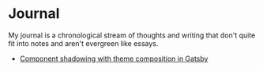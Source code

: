 # Journal

My journal is a chronological stream of thoughts and writing that
don't quite fit into notes and aren't evergreen like essays.

- [Component shadowing with theme composition in Gatsby](/journal/88888888-component-shadowing-with-theme-composition-in-gatsby)
